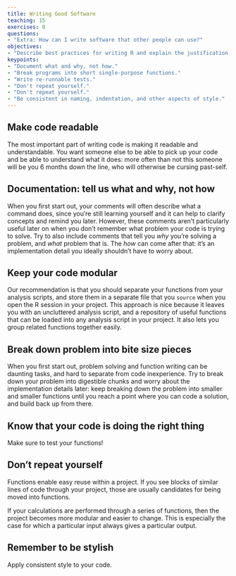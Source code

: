 ```yaml
---
title: Writing Good Software
teaching: 15
exercises: 0
questions:
- "Extra: How can I write software that other people can use?"
objectives:
- "Describe best practices for writing R and explain the justification for each."
keypoints:
- "Document what and why, not how."
- "Break programs into short single-purpose functions."
- "Write re-runnable tests."
- "Don't repeat yourself."
- "Don't repeat yourself."
- "Be consistent in naming, indentation, and other aspects of style."
---
```


## Make code readable

The most important part of writing code is making it readable and understandable.
You want someone else to be able to pick up your code and be able to understand
what it does: more often than not this someone will be you 6 months down the line,
who will otherwise be cursing past-self.

## Documentation: tell us what and why, not how

When you first start out, your comments will often describe what a command does,
since you're still learning yourself and it can help to clarify concepts and
remind you later. However, these comments aren't particularly useful later on
when you don't remember what problem your code is trying to solve. Try to also
include comments that tell you *why* you're solving a problem, and *what* problem
that is. The *how* can come after that: it's an implementation detail you ideally
shouldn't have to worry about.

## Keep your code modular

Our recommendation is that you should separate your functions from your analysis
scripts, and store them in a separate file that you `source` when you open the R
session in your project. This approach is nice because it leaves you with an
uncluttered analysis script, and a repository of useful functions that can be
loaded into any analysis script in your project. It also lets you group related
functions together easily.

## Break down problem into bite size pieces

When you first start out, problem solving and function writing can be daunting
tasks, and hard to separate from code inexperience. Try to break down your
problem into digestible chunks and worry about the implementation details later:
keep breaking down the problem into smaller and smaller functions until you
reach a point where you can code a solution, and build back up from there.

## Know that your code is doing the right thing

Make sure to test your functions!

## Don't repeat yourself

Functions enable easy reuse within a project. If you see blocks of similar
lines of code through your project, those are usually candidates for being
moved into functions.

If your calculations are performed through a series of functions, then the
project becomes more modular and easier to change. This is especially the case
for which a particular input always gives a particular output.

## Remember to be stylish

Apply consistent style to your code.
